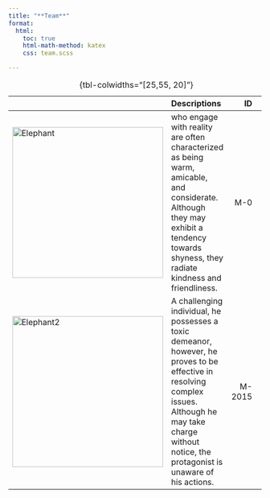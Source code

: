 ```yaml
---
title: "**Team**"
format:
  html:
    toc: true
    html-math-method: katex
    css: team.scss

---
```


|  | Descriptions | ID |  |
|---------|:-----|------:|:------:|
| ![Elephant](../img/quyen.jpg){width=300} | who engage with reality are often characterized as being warm, amicable, and considerate. Although they may exhibit a tendency towards shyness, they radiate kindness and friendliness. |    M-0 |
| ![Elephant2](../img/avatar7.png){width=300} | A challenging individual, he possesses a toxic demeanor, however, he proves to be effective in resolving complex issues. Although he may take charge without notice, the protagonist is unaware of his actions. | M-2015  |
: {tbl-colwidths="[25,55, 20]"}


